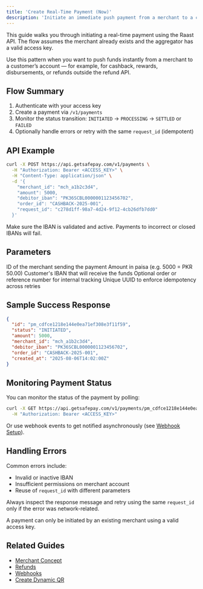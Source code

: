 ```yaml
---
title: 'Create Real-Time Payment (Now)'
description: 'Initiate an immediate push payment from a merchant to a customer IBAN using the Raast API'
---
```


This guide walks you through initiating a real-time payment using the Raast API. The flow assumes the merchant already exists and the aggregator has a valid access key.

Use this pattern when you want to push funds instantly from a merchant to a customer’s account — for example, for cashback, rewards, disbursements, or refunds outside the refund API.

## Flow Summary

1. Authenticate with your access key
2. Create a payment via `/v1/payments`
3. Monitor the status transition: `INITIATED` → `PROCESSING` → `SETTLED` or `FAILED`
4. Optionally handle errors or retry with the same `request_id` (idempotent)

## API Example

```bash title="Create Payment Now" expandable
curl -X POST https://api.getsafepay.com/v1/payments \
  -H "Authorization: Bearer <ACCESS_KEY>" \
  -H "Content-Type: application/json" \
  -d '{
    "merchant_id": "mch_a1b2c3d4",
    "amount": 5000,
    "debitor_iban": "PK36SCBL0000001123456702",
    "order_id": "CASHBACK-2025-001",
    "request_id": "c278d1ff-98a7-4d24-9f12-4cb26dfb7dd0"
  }'
```

<Warning>Make sure the IBAN is validated and active. Payments to incorrect or closed IBANs will fail.</Warning>

## Parameters

<Fields>
  <Field name="merchant_id" type="string" required="true">ID of the merchant sending the payment</Field>
  <Field name="amount" type="integer" required="true">Amount in paisa (e.g. 5000 = PKR 50.00)</Field>
  <Field name="debitor_iban" type="string" required="true">Customer's IBAN that will receive the funds</Field>
  <Field name="order_id" type="string" required="false">Optional order or reference number for internal tracking</Field>
  <Field name="request_id" type="string" required="true">Unique UUID to enforce idempotency across retries</Field>
</Fields>

## Sample Success Response

```json title="Success Response"
{
  "id": "pm_cdfce1218e144e0ea71ef308e3f11f59",
  "status": "INITIATED",
  "amount": 5000,
  "merchant_id": "mch_a1b2c3d4",
  "debitor_iban": "PK36SCBL0000001123456702",
  "order_id": "CASHBACK-2025-001",
  "created_at": "2025-08-06T14:02:00Z"
}
```

## Monitoring Payment Status

You can monitor the status of the payment by polling:

```bash title="Check Payment Status"
curl -X GET https://api.getsafepay.com/v1/payments/pm_cdfce1218e144e0ea71ef308e3f11f59 \
  -H "Authorization: Bearer <ACCESS_KEY>"
```

Or use webhook events to get notified asynchronously (see [Webhook Setup](/concepts/webhooks)).

## Handling Errors

Common errors include:

* Invalid or inactive IBAN
* Insufficient permissions on merchant account
* Reuse of `request_id` with different parameters

Always inspect the response message and retry using the same `request_id` only if the error was network-related.

<Note>A payment can only be initiated by an existing merchant using a valid access key.</Note>

## Related Guides

* [Merchant Concept](/concepts/merchant)
* [Refunds](/concepts/refund)
* [Webhooks](/concepts/webhooks)
* [Create Dynamic QR](/use_cases/create_dynamic_qr)
